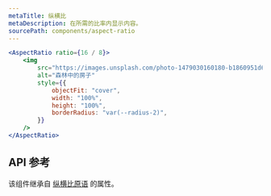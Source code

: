 ```yaml
---
metaTitle: 纵横比
metaDescription: 在所需的比率内显示内容。
sourcePath: components/aspect-ratio
---
```


```jsx live=true
<AspectRatio ratio={16 / 8}>
	<img
		src="https://images.unsplash.com/photo-1479030160180-b1860951d696?&auto=format&fit=crop&w=1200&q=80"
		alt="森林中的房子"
		style={{
			objectFit: "cover",
			width: "100%",
			height: "100%",
			borderRadius: "var(--radius-2)",
		}}
	/>
</AspectRatio>
```

## API 参考

该组件继承自 [纵横比原语](/primitives/docs/components/aspect-ratio) 的属性。